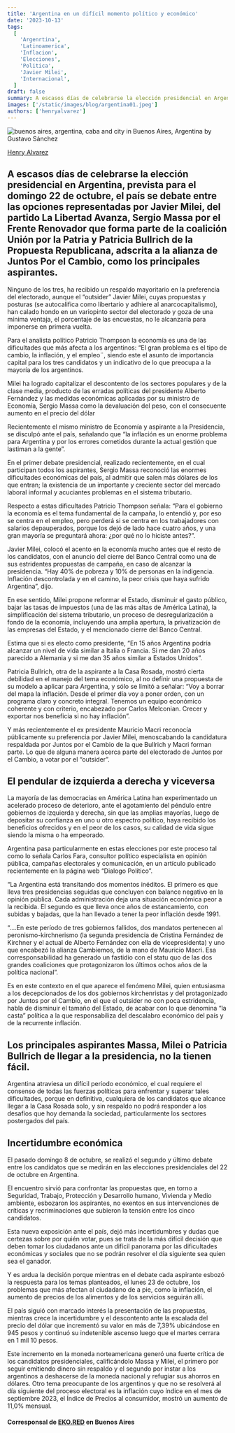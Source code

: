 ```yaml
---
title: 'Argentina en un difícil momento político y económico'
date: '2023-10-13'
tags:
  [
    'Argenrtina',
    'Latinoamerica',
    'Inflacion',
    'Elecciones',
    'Politica',
    'Javier Milei',
    'Internacional',
  ]
draft: false
summary: A escasos días de celebrarse la elección presidencial en Argentina, prevista para el domingo 22 de octubre, el país se debate entre las opciones representadas por Javier Milei, del partido La Libertad Avanza, Sergio Massa por el Frente Renovador que forma parte de la coalición Unión por la Patria y Patricia Bullrich de la Propuesta Republicana, adscrita a la alianza de Juntos Por el Cambio, como los principales aspirantes.
images: ['/static/images/blog/argentina01.jpeg']
authors: ['henryalvarez']
---
```


![buenos aires, argentina, caba and city in Buenos Aires, Argentina by Gustavo Sánchez](/static/images/blog/argentina01.jpeg)

[Henry Alvarez](https://twitter.com/halvr55)

## A escasos días de celebrarse la elección presidencial en Argentina, prevista para el domingo 22 de octubre, el país se debate entre las opciones representadas por Javier Milei, del partido La Libertad Avanza, Sergio Massa por el Frente Renovador que forma parte de la coalición Unión por la Patria y Patricia Bullrich de la Propuesta Republicana, adscrita a la alianza de Juntos Por el Cambio, como los principales aspirantes.

Ninguno de los tres, ha recibido un respaldo mayoritario en la preferencia del electorado, aunque el “outsider” Javier Milei, cuyas propuestas y posturas (se autocalifica como libertario y adhiere al anarcocapitalismo), han calado hondo en un variopinto sector del electorado y goza de una mínima ventaja, el porcentaje de las encuestas, no le alcanzaría para imponerse en primera vuelta.

Para el analista político Patricio Thompson la economía es una de las dificultades que más afecta a los argentinos: “El gran problema es el tipo de cambio, la inflación, y el empleo¨, siendo este el asunto de importancia capital para los tres candidatos y un indicativo de lo que preocupa a la mayoría de los argentinos.

Milei ha logrado capitalizar el descontento de los sectores populares y de la clase media, producto de las erradas políticas del presidente Alberto Fernández y las medidas económicas aplicadas por su ministro de Economía, Sergio Massa como la devaluación del peso, con el consecuente aumento en el precio del dólar

Recientemente el mismo ministro de Economía y aspirante a la Presidencia, se disculpó ante el país, señalando que “la inflación es un enorme problema para Argentina y por los errores cometidos durante la actual gestión que lastiman a la gente”.

En el primer debate presidencial, realizado recientemente, en el cual participan todos los aspirantes, Sergio Massa reconoció las enormes dificultades económicas del país, al admitir que salen más dólares de los que entran; la existencia de un importante y creciente sector del mercado laboral informal y acuciantes problemas en el sistema tributario.

Respecto a estas dificultades Patricio Thompson señala: “Para el gobierno la economía es el tema fundamental de la campaña, lo entendió y, por eso se centra en el empleo, pero perderá si se centra en los trabajadores con salarios depauperados, porque los dejó de lado hace cuatro años, y una gran mayoría se preguntará ahora: ¿por qué no lo hiciste antes?”.

Javier Milei, colocó el acento en la economía mucho antes que el resto de los candidatos, con el anuncio del cierre del Banco Central como una de sus estridentes propuestas de campaña, en caso de alcanzar la presidencia. “Hay 40% de pobreza y 10% de personas en la indigencia. Inflación descontrolada y en el camino, la peor crisis que haya sufrido Argentina”, dijo.

En ese sentido, Milei propone reformar el Estado, disminuir el gasto público, bajar las tasas de impuestos (una de las más altas de América Latina), la simplificación del sistema tributario, un proceso de desregularización a fondo de la economía, incluyendo una amplia apertura, la privatización de las empresas del Estado, y el mencionado cierre del Banco Central.

Estima que si es electo como presidente, “En 15 años Argentina podría alcanzar un nivel de vida similar a Italia o Francia. Si me dan 20 años parecido a Alemania y si me dan 35 años similar a Estados Unidos”.

Patricia Bullrich, otra de la aspirante a la Casa Rosada, mostró cierta debilidad en el manejo del tema económico, al no definir una propuesta de su modelo a aplicar para Argentina, y sólo se limitó a señalar: “Voy a borrar del mapa la inflación. Desde el primer día voy a poner orden, con un programa claro y concreto integral. Tenemos un equipo económico coherente y con criterio, encabezado por Carlos Melconian. Crecer y exportar nos beneficia si no hay inflación”.

Y más recientemente el ex presidente Mauricio Macri reconocía públicamente su preferencia por Javier Milei, menoscabando la candidatura respaldada por Juntos por el Cambio de la que Bullrich y Macri forman parte. Lo que de alguna manera acerca parte del electorado de Juntos por el Cambio, a votar por el “outsider”.

## El pendular de izquierda a derecha y viceversa

La mayoría de las democracias en América Latina han experimentado un acelerado proceso de deterioro, ante el agotamiento del péndulo entre gobiernos de izquierda y derecha, sin que las amplias mayorías, luego de depositar su confianza en uno u otro espectro político, haya recibido los beneficios ofrecidos y en el peor de los casos, su calidad de vida sigue siendo la misma o ha empeorado.

Argentina pasa particularmente en estas elecciones por este proceso tal como lo señala Carlos Fara, consultor político especialista en opinión pública, campañas electorales y comunicación, en un artículo publicado recientemente en la página web “Dialogo Político”.

“La Argentina está transitando dos momentos inéditos. El primero es que lleva tres presidencias seguidas que concluyen con balance negativo en la opinión pública. Cada administración deja una situación económica peor a la recibida. El segundo es que lleva once años de estancamiento, con subidas y bajadas, que la han llevado a tener la peor inflación desde 1991.

“….En este período de tres gobiernos fallidos, dos mandatos pertenecen al peronismo-kirchnerismo (la segunda presidencia de Cristina Fernández de Kirchner y el actual de Alberto Fernández con ella de vicepresidenta) y uno que encabezó la alianza Cambiemos, de la mano de Mauricio Macri. Esa corresponsabilidad ha generado un fastidio con el statu quo de las dos grandes coaliciones que protagonizaron los últimos ochos años de la política nacional”.

Es en este contexto en el que aparece el fenómeno Milei, quien entusiasma a los decepcionados de los dos gobiernos kirchenristas y del protagonizado por Juntos por el Cambio, en el que el outsider no con poca estridencia, habla de disminuir el tamaño del Estado, de acabar con lo que denomina “la casta” política a la que responsabiliza del descalabro económico del país y de la recurrente inflación.

## Los principales aspirantes Massa, Milei o Patricia Bullrich de llegar a la presidencia, no la tienen fácil.

Argentina atraviesa un difícil período económico, el cual requiere el consenso de todas las fuerzas políticas para enfrentar y superar tales dificultades, porque en definitiva, cualquiera de los candidatos que alcance llegar a la Casa Rosada solo, y sin respaldo no podrá responder a los desafíos que hoy demanda la sociedad, particularmente los sectores postergados del país.

## Incertidumbre económica

El pasado domingo 8 de octubre, se realizó el segundo y último debate entre los candidatos que se medirán en las elecciones presidenciales del 22 de octubre en Argentina.

El encuentro sirvió para confrontar las propuestas que, en torno a Seguridad, Trabajo, Protección y Desarrollo humano, Vivienda y Medio ambiente, esbozaron los aspirantes, no exentos en sus intervenciones de críticas y recriminaciones que subieron la tensión entre los cinco candidatos.

Esta nueva exposición ante el país, dejó más incertidumbres y dudas que certezas sobre por quién votar, pues se trata de la más difícil decisión que deben tomar los ciudadanos ante un difícil panorama por las dificultades económicas y sociales que no se podrán resolver el día siguiente sea quien sea el ganador.

Y es ardua la decisión porque mientras en el debate cada aspirante esbozó la respuesta para los temas planteados, el lunes 23 de octubre, los problemas que más afectan al ciudadano de a pie, como la inflación, el aumento de precios de los alimentos y de los servicios seguirán allí.

El país siguió con marcado interés la presentación de las propuestas, mientras crece la incertidumbre y el descontento ante la escalada del precio del dólar que incrementó su valor en más de 7,39% ubicándose en 945 pesos y continuó su indetenible ascenso luego que el martes cerrara en 1 mil 10 pesos.

Este incremento en la moneda norteamericana generó una fuerte crítica de los candidatos presidenciales, calificándolo Massa y Milei, el primero por seguir emitiendo dinero sin respaldo y el segundo por instar a los argentinos a deshacerse de la moneda nacional y refugiar sus ahorros en dólares.
Otro tema preocupante de los argentinos y que no se resolverá al día siguiente del proceso electoral es la inflación cuyo índice en el mes de septiembre 2023, el Índice de Precios al consumidor, mostró un aumento de 11,0% mensual.

#### Corresponsal de [EKO.RED](https://eko.red) en Buenos Aires
